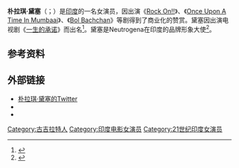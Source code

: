 {{Infobox person
| name        =朴拉琪·黛塞
| image       = Cast of 'Bol Bachchan' interview at Mehboob studio 04 Prachi Desai.jpg
| imagesize   = 
| caption     =朴拉琪·黛塞
| birth_place = {{IND}} [[苏拉特|苏拉特]]
| nationality =印度
| spouse      = 
| cast       =  Gujarati
| birth_name  = Prachi Desai
| othername   = Prachi, Bani
| yearsactive = 2006至今
| occupation  = [[演员|演员]]、模特
| birth_date  = {{birth date and age|1988|09|22}}
| Twitter     = www.twitter.com/1Prachidesai
}}

'''朴拉琪·黛塞'''（{{lang-gu|પ્રાચી દેસાઈ}}；{{bd|1988年|9月22日|}}）是[[印度|印度]]的一名女演员，因出演《[[Rock_On!!|Rock On!!]]》、《[[Once_Upon_A_Time_In_Mumbaai|Once Upon A Time In Mumbaai]]》、《[[Bol_Bachchan|Bol Bachchan]]》等剧得到了商业化的赞赏。黛塞因出演电视剧《[[一生的承诺|一生的承诺]]》而出名<ref name="msn1">{{cite web|title=I am not quitting 'Kasamh Se': Prachi Desai|url=http://entertainment.in.msn.com/tv/article.aspx?cp-documentid=3032596|publisher=MSN Entertainment|accessdate=2010-12-28|archive-url=https://web.archive.org/web/20130925135726/http://entertainment.in.msn.com/tv/article.aspx?cp-documentid=3032596|archive-date=2013-09-25|dead-url=yes}}</ref>。黛塞是Neutrogena在印度的品牌形象大使<ref>{{cite web|title=Prachi Desai is new face of Neutrogena cosmetics in India|url=http://www.mid-day.com/entertainment/2009/sep/040909-prachi-desai-neutrogena-international-cosmetics.htm|publisher=Mid-Day|accessdate=2010-12-28|date=2009-09-04|archive-date=2013-09-24|archive-url=https://web.archive.org/web/20130924084422/http://www.mid-day.com/entertainment/2009/sep/040909-prachi-desai-neutrogena-international-cosmetics.htm|dead-url=no}}</ref>。

==参考资料==
{{Reflist}}

==外部链接==
{{Commons category|Prachi Desai}}
* [http://www.twitter.com/1Prachidesai 朴拉琪·黛塞的Twitter] {{Wayback|url=http://www.twitter.com/1Prachidesai |date=20210205075302 }}
* {{IMDb name|2278458}}
* {{Instagram|prachidesai}}

{{Authority control}}
{{DEFAULTSORT:Desai, Prachi}}
[[Category:古吉拉特人|Category:古吉拉特人]]
[[Category:印度电影女演员|Category:印度电影女演员]]
[[Category:21世纪印度女演员|Category:21世纪印度女演员]]